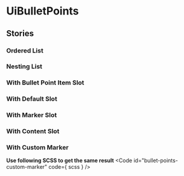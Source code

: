 
<Meta of={stories}/>

# UiBulletPoints
<Primary />
<ArgsTable />

## Stories
### Ordered List
<Canvas of={stories.OrderedList}/>

### Nesting List
<Canvas of={stories.NestingList}/>

### With Bullet Point Item Slot
<Canvas of={stories.WithBulletPointItemSlot}/>

### With Default Slot
<Canvas of={stories.WithDefaultSlot}/>

### With Marker Slot
<Canvas of={stories.WithMarkerSlot}/>

### With Content Slot
<Canvas of={stories.WithContentSlot}/>

### With Custom Marker
<Canvas of={stories.WithCustomMarker}/>

**Use following SCSS to get the same result**
<Code
  id="bullet-points-custom-marker"
  code={ scss }
/>
